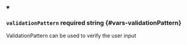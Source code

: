 
<details className="config-field" data-expandable="false" open>
<summary>

### `validationPattern` <span className="config-field-required" data-required="false">required</span> <span className="config-field-type">string</span> <span className="config-field-default"></span> <span className="config-field-enum"></span> {#vars-validationPattern}

ValidationPattern can be used to verify the user input

</summary>



</details>
